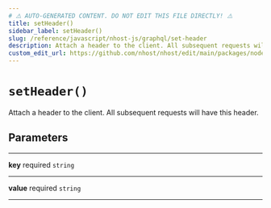 ```yaml
---
# ⚠️ AUTO-GENERATED CONTENT. DO NOT EDIT THIS FILE DIRECTLY! ⚠️
title: setHeader()
sidebar_label: setHeader()
slug: /reference/javascript/nhost-js/graphql/set-header
description: Attach a header to the client. All subsequent requests will have this header.
custom_edit_url: https://github.com/nhost/nhost/edit/main/packages/node_modules/.pnpm/graphql-request@5.0.0_graphql@15.7.2/node_modules/graphql-request/dist/index.d.ts#L31
---
```


# `setHeader()`

Attach a header to the client. All subsequent requests will have this header.

## Parameters

---

**<span className="parameter-name">key</span>** <span className="optional-status">required</span> <code>string</code>

---

**<span className="parameter-name">value</span>** <span className="optional-status">required</span> <code>string</code>

---
